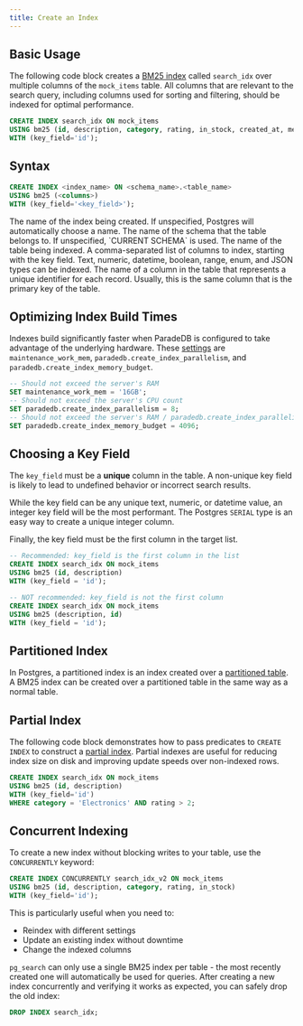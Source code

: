 ```yaml
---
title: Create an Index
---
```


## Basic Usage

The following code block creates a [BM25 index](/documentation/concepts/index) called `search_idx` over multiple columns of the `mock_items` table.
All columns that are relevant to the search query, including columns used for sorting and filtering, should be indexed for optimal performance.

```sql
CREATE INDEX search_idx ON mock_items
USING bm25 (id, description, category, rating, in_stock, created_at, metadata, weight_range)
WITH (key_field='id');
```

## Syntax

```sql
CREATE INDEX <index_name> ON <schema_name>.<table_name>
USING bm25 (<columns>)
WITH (key_field='<key_field>');
```

<ParamField body="index_name">
  The name of the index being created. If unspecified, Postgres will automatically choose a name.
</ParamField>
<ParamField body="schema_name">
  The name of the schema that the table belongs to. If unspecified, `CURRENT SCHEMA` is used.
</ParamField>
<ParamField body="table_name" required>
  The name of the table being indexed.
</ParamField>
<ParamField body="columns" required>
  A comma-separated list of columns to index, starting with the key field. Text, numeric, datetime, boolean, range, enum, and JSON types can be indexed.
</ParamField>
<ParamField body="key_field" required>
  The name of a column in the table that represents a unique identifier for each
  record. Usually, this is the same column that is the primary key of the table.
</ParamField>

## Optimizing Index Build Times

Indexes build significantly faster when ParadeDB is configured to take advantage of the underlying hardware.
These [settings](/documentation/configuration/index) are `maintenance_work_mem`, `paradedb.create_index_parallelism`, and `paradedb.create_index_memory_budget`.

```sql
-- Should not exceed the server's RAM
SET maintenance_work_mem = '16GB';
-- Should not exceed the server's CPU count
SET paradedb.create_index_parallelism = 8;
-- Should not exceed the server's RAM / paradedb.create_index_parallelism
SET paradedb.create_index_memory_budget = 4096;
```

## Choosing a Key Field

The `key_field` must be a **unique** column in the table. A non-unique key field is likely to lead to undefined behavior
or incorrect search results.

While the key field can be any unique text, numeric, or datetime value, an integer key field will be the most
performant. The Postgres `SERIAL` type is an easy way to create a unique integer column.

Finally, the key field must be the first column in the target list.

```sql
-- Recommended: key_field is the first column in the list
CREATE INDEX search_idx ON mock_items
USING bm25 (id, description)
WITH (key_field = 'id');

-- NOT recommended: key_field is not the first column
CREATE INDEX search_idx ON mock_items
USING bm25 (description, id)
WITH (key_field = 'id');
```

## Partitioned Index

In Postgres, a partitioned index is an index created over a [partitioned table](https://www.postgresql.org/docs/current/ddl-partitioning.html).
A BM25 index can be created over a partitioned table in the same way as a normal table.

## Partial Index

The following code block demonstrates how to pass predicates to `CREATE INDEX`
to construct a [partial index](https://www.postgresql.org/docs/current/indexes-partial.html). Partial
indexes are useful for reducing index size on disk and improving update speeds over non-indexed rows.

```sql
CREATE INDEX search_idx ON mock_items
USING bm25 (id, description)
WITH (key_field='id')
WHERE category = 'Electronics' AND rating > 2;
```

## Concurrent Indexing

To create a new index without blocking writes to your table, use the `CONCURRENTLY` keyword:

```sql
CREATE INDEX CONCURRENTLY search_idx_v2 ON mock_items
USING bm25 (id, description, category, rating, in_stock)
WITH (key_field='id');
```

This is particularly useful when you need to:
- Reindex with different settings
- Update an existing index without downtime
- Change the indexed columns

`pg_search` can only use a single BM25 index per table - the most recently created one will automatically be used for queries. After creating a new index concurrently and verifying it works as expected, you can safely drop the old index:

```sql
DROP INDEX search_idx;
```
